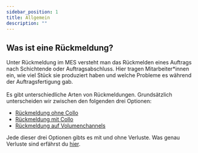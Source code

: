 ```yaml
---
sidebar_position: 1
title: Allgemein
description: ""
---
```


## Was ist eine Rückmeldung?

<div className="background-container">
    Unter Rückmeldung im MES versteht man das Rückmelden eines Auftrags nach Schichtende oder Auftragsabschluss. 
    Hier tragen Mitarbeiter*innen ein, wie viel Stück sie produziert haben und welche Probleme es während der Auftragsfertigung gab.
</div>
<br/>


<div className="background-container">
Es gibt unterschiedliche Arten von Rückmeldungen. Grundsätzlich unterscheiden wir zwischen den folgenden drei Optionen:

- [Rückmeldung ohne Collo](./ohne-collo.mdx)
- [Rückmeldung mit Collo](./mit-collo.mdx)
- [Rückmeldung auf Volumenchannels](./volumenchannels.mdx)
   
Jede dieser drei Optionen gibts es mit und ohne Verluste. 
Was genau Verluste sind erfährst du [hier](./verluste.mdx).
</div>